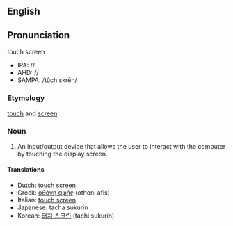 {{Wikipedia}}
==English==
==Pronunciation==
touch screen
*IPA: //
*AHD: //
*SAMPA: /tûch skrēn/

=== Etymology ===

[[touch]] and [[screen]]

=== Noun ===
#An input/output device that allows the user to interact with the computer by touching the display screen.

==== Translations ====
*Dutch: [[touch screen]]
*Greek: [[οθόνη αφής]] (othoni afis)
*Italian: [[touch screen]]
*Japanese: <!--[[]] (-->tacha sukurin<!--)-->
*Korean: [[터치 스크린]] (tachi sukurin)
